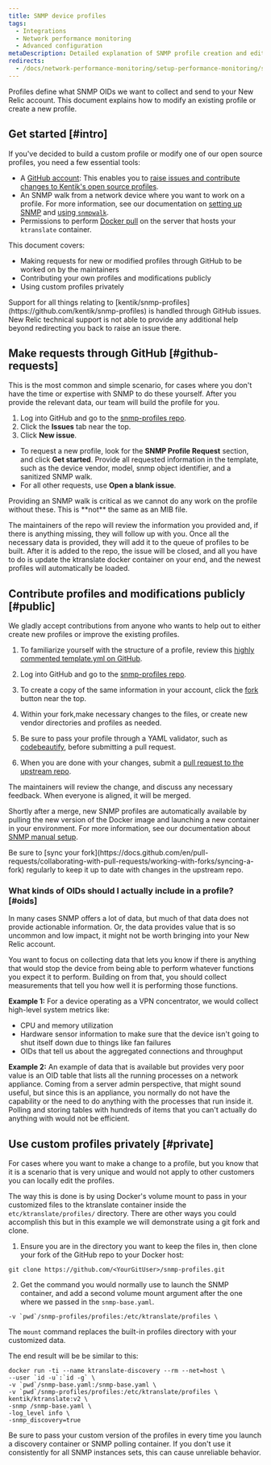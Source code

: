 ```yaml
---
title: SNMP device profiles
tags:
  - Integrations
  - Network performance monitoring
  - Advanced configuration
metaDescription: Detailed explanation of SNMP profile creation and editing in New Relic.
redirects:
  - /docs/network-performance-monitoring/setup-performance-monitoring/snmp-profiles/
---
```


Profiles define what SNMP OIDs we want to collect and send to your New Relic account. This document explains how to modify an existing profile or create a new profile.

## Get started [#intro]

If you've decided to build a custom profile or modify one of our open source profiles, you need a few essential tools:

* A [GitHub account](https://github.com/): This enables you to [raise issues and contribute changes to Kentik's open source profiles](https://github.com/kentik/snmp-profiles).
* An SNMP walk from a network device where you want to work on a profile. For more information, see our documentation on [setting up SNMP](/docs/network-performance-monitoring/setup-performance-monitoring/snmp-performance-monitoring/) and [using `snmpwalk`](/docs/network-performance-monitoring/troubleshooting/snmp-walk/).
* Permissions to perform [Docker pull](https://docs.docker.com/engine/reference/commandline/pull/) on the server that hosts your `ktranslate` container.

This document covers:

* Making requests for new or modified profiles through GitHub to be worked on by the maintainers
* Contributing your own profiles and modifications publicly
* Using custom profiles privately 

<Callout variant="tip">
  Support for all things relating to [kentik/snmp-profiles](https://github.com/kentik/snmp-profiles) is handled through GitHub issues. New Relic technical support is not able to provide any additional help beyond redirecting you back to raise an issue there.
</Callout>

## Make requests through GitHub [#github-requests]

This is the most common and simple scenario, for cases where you don't have the time or expertise with SNMP to do these yourself. After you provide the relevant data, our team will build the profile for you.

1. Log into GitHub and go to the [snmp-profiles repo](https://github.com/kentik/snmp-profiles).
2. Click the **Issues** tab near the top.
3. Click **New issue**.
* To request a new profile, look for the **SNMP Profile Request** section, and click **Get started**. Provide all requested information in the template, such as the device vendor, model, snmp object identifier, and a sanitized SNMP walk.
* For all other requests, use **Open a blank issue**.  

<Callout variant="tip">
  Providing an SNMP walk is critical as we cannot do any work on the profile without these.  This is **not** the same as an MIB file.
</Callout>

The maintainers of the repo will review the information you provided and, if there is anything missing, they will follow up with you. Once all the necessary data is provided, they will add it to the queue of profiles to be built. After it is added to the repo, the issue will be closed, and all you have to do is update the ktranslate docker container on your end, and the newest profiles will automatically be loaded.

## Contribute profiles and modifications publicly [#public]

We gladly accept contributions from anyone who wants to help out to either create new profiles or improve the existing profiles.

1. To familiarize yourself with the structure of a profile, review this [highly commented template.yml on GitHub](https://github.com/kentik/snmp-profiles/blob/main/profiles/kentik_snmp/_template.yml).

2. Log into GitHub and go to the [snmp-profiles repo](https://github.com/kentik/snmp-profiles).

3. To create a copy of the same information in your account, click the [fork](https://docs.github.com/en/get-started/quickstart/fork-a-repo) button near the top.

4. Within your fork,make necessary changes to the files, or create new vendor directories and profiles as needed.

5. Be sure to pass your profile through a YAML validator, such as [codebeautify](https://codebeautify.org/yaml-validator), before submitting a pull request.

6. When you are done with your changes, submit a [pull request to the upstream repo](https://docs.github.com/en/pull-requests/collaborating-with-pull-requests/proposing-changes-to-your-work-with-pull-requests/creating-a-pull-request).

The maintainers will review the change, and discuss any necessary feedback. When everyone is aligned, it will be merged.

Shortly after a merge, new SNMP profiles are automatically available by pulling the new version of the Docker image and launching a new container in your environment. For more information, see our documentation about [SNMP manual setup](https://docs.newrelic.com/docs/network-performance-monitoring/setup-performance-monitoring/snmp-performance-monitoring/#manual-setup).

<Callout variant="tip">
  Be sure to [sync your fork](https://docs.github.com/en/pull-requests/collaborating-with-pull-requests/working-with-forks/syncing-a-fork) regularly to keep it up to date with changes in the upstream repo.
</Callout>

### What kinds of OIDs should I actually include in a profile? [#oids]

In many cases SNMP offers a lot of data, but much of that data does not provide actionable information. Or, the data provides value that is so uncommon and low impact, it might not be worth bringing into your New Relic account.

You want to focus on collecting data that lets you know if there is anything that would stop the device from being able to perform whatever functions you expect it to perform. Building on from that, you should collect measurements that tell you how well it is performing those functions.

**Example 1:** For a device operating as a VPN concentrator, we would collect high-level system metrics like:

* CPU and memory utilization
* Hardware sensor information to make sure that the device isn't going to shut itself down due to things like fan failures
* OIDs that tell us about the aggregated connections and throughput

**Example 2:** An example of data that is available but provides very poor value is an OID table that lists all the running processes on a network appliance. Coming from a server admin perspective, that might sound useful, but since this is an appliance, you normally do not have the capability or the need to do anything with the processes that run inside it. Polling and storing tables with hundreds of items that you can't actually do anything with would not be efficient.

## Use custom profiles privately [#private]

For cases where you want to make a change to a profile, but you know that it is a scenario that is very unique and would not apply to other customers you can locally edit the profiles.

The way this is done is by using Docker's volume mount to pass in your customized files to the ktranslate container inside the `etc/ktranslate/profiles/` directory.
There are other ways you could accomplish this but in this example we will demonstrate using a git fork and clone.

1. Ensure you are in the directory you want to keep the files in, then clone your fork of the GitHub repo to your Docker host:

```pwd
git clone https://github.com/<YourGitUser>/snmp-profiles.git
```

2. Get the command you would normally use to launch the SNMP container, and add a second volume mount argument after the one where we passed in the `snmp-base.yaml`.

```
-v `pwd`/snmp-profiles/profiles:/etc/ktranslate/profiles \
```

The `mount` command replaces the built-in profiles directory with your customized data.

The end result will be be similar to this:

```
docker run -ti --name ktranslate-discovery --rm --net=host \
--user `id -u`:`id -g` \
-v `pwd`/snmp-base.yaml:/snmp-base.yaml \
-v `pwd`/snmp-profiles/profiles:/etc/ktranslate/profiles \
kentik/ktranslate:v2 \
-snmp /snmp-base.yaml \
-log_level info \
-snmp_discovery=true
```

<Callout variant="tip">
  Be sure to pass your custom version of the profiles in every time you launch a discovery container or SNMP polling container. If you don't use it consistently for all SNMP instances sets, this can cause unreliable behavior.
</Callout>

